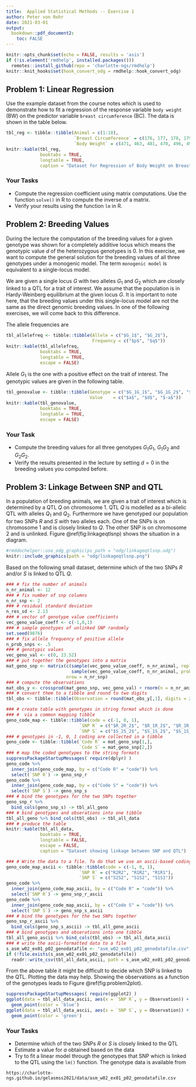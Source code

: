 ```yaml
---
title:  Applied Statistical Methods -- Exercise 1
author: Peter von Rohr
date: 2021-03-01
output: 
  bookdown::pdf_document2:
    toc: FALSE
---
```


```r
knitr::opts_chunk$set(echo = FALSE, results = 'asis')
if (!is.element('rmdhelp', installed.packages()))
  remotes::install_github(repo = 'charlotte-ngs/rmdhelp')
knitr::knit_hooks$set(hook_convert_odg = rmdhelp::hook_convert_odg)
```


## Problem 1: Linear Regression {-}
Use the example dataset from the course notes which is used to demonstrate how to fit a regression of the response variable `body weight` (BW)  on the predictor variable `breast circumference` (BC). The data is shown in the table below. 

```r
tbl_reg <- tibble::tibble(Animal = c(1:10),
                          `Breast Circumference` = c(176, 177, 178, 179, 179, 180, 181, 182,183, 184),
                          `Body Weight` = c(471, 463, 481, 470, 496, 491, 518, 511, 510, 541))
knitr::kable(tbl_reg,
             booktabs = TRUE,
             longtable = TRUE,
             caption = "Dataset for Regression of Body Weight on Breast Circumference for ten Animals")
```

### Your Tasks {-}
* Compute the regression coefficient using matrix computations. Use the function `solve()` in R to compute the inverse of a matrix.
* Verify your results using the function `lm` in R.



## Problem 2: Breeding Values {-}
During the lecture the computation of the breeding values for a given genotype was shown for a completely additive locus which means the genotypic value $d$ of the heterozygous genotypes is $0$. In this exercise, we want to compute the general solution for the breeding values of all three genotypes under a monogenic model. The term `monogenic model` is equivalent to a single-locus model. 

We are given a single locus $G$ with two alleles $G_1$ and $G_2$ which are closely linked to a QTL for a trait of interest. We assume that the population is in Hardy-Weinberg equilibrium at the given locus $G$. It is important to note here, that the breeding values under this single-locus model are not the same as the direct genomic breeding values. In one of the following exercises, we will come back to this difference. 

The allele frequencies are 

```r
tbl_allelefreq <- tibble::tibble(Allele = c("$G_1$", "$G_2$"),
                                 Frequency = c("$p$", "$q$"))
knitr::kable(tbl_allelefreq, 
             booktabs = TRUE,
             longtable = TRUE,
             escape = FALSE)
```

Allele $G_1$ is the one with a positive effect on the trait of interest. The genotypic values are given in the following table.

```r
tbl_genovalue <- tibble::tibble(Genotype = c("$G_1G_1$", "$G_1G_2$", "$G_2G_2$"),
                                Value    = c("$a$", "$d$", "$-a$"))
knitr::kable(tbl_genovalue,
             booktabs = TRUE,
             longtable = TRUE,
             escape = FALSE)
```


### Your Task {-}

* Compute the breeding values for all three genotypes $G_1G_1$, $G_1G_2$ and $G_2G_2$.
* Verify the results presented in the lecture by setting $d=0$ in the breeding values you computed before.



## Problem 3: Linkage Between SNP and QTL {-}
In a population of breeding animals, we are given a trait of interest which is determined by a QTL $Q$  on chromosome $1$. QTL $Q$ is modelled as a bi-allelic QTL with alleles $Q_1$ and $Q_2$. Furthermore we have genotyped our population for two SNPs $R$ and $S$ with two alleles each. One of the SNPs is on chromosome $1$ and is closely linked to $Q$. The other SNP is on chromosome $2$ and is unlinked. Figure \@ref(fig:linkageqtlsnp) shows the situation in a diagram.

```r
#rmddochelper::use_odg_graphic(ps_path = "odg/linkageqtlsnp.odg")
knitr::include_graphics(path = "odg/linkageqtlsnp.png")
```
 
Based on the following small dataset, determine which of the two SNPs $R$ and/or $S$ is linked to QTL $Q$.

```r
### # fix the number of animals
n_nr_animal <- 12
### # fix number of snp columns
n_nr_snp <- 2
### # residual standard deviation
n_res_sd <- 2.13
### # vector of genotype value coefficients
vec_geno_value_coeff <- c(-1,0,1)
### # sample genotypes of unlinked SNP randomly
set.seed(9876)
### # fix allele frequency of positive allele
n_prob_snps <- .5
### # genotypic values 
vec_geno_val <- c(0, 23.52)
### # put together the genotypes into a matrix
mat_geno_snp <- matrix(c(sample(vec_geno_value_coeff, n_nr_animal, replace = TRUE),
                         sample(vec_geno_value_coeff, n_nr_animal, prob = c((1-n_prob_snps)^2, 2*(1-n_prob_snps)*n_prob_snps, n_prob_snps^2), replace = TRUE)),
                       nrow = n_nr_snp)
### # compute the observations
mat_obs_y <- crossprod(mat_geno_snp, vec_geno_val) + rnorm(n = n_nr_animal, mean = 0, sd = n_res_sd)
### # convert them to a tibble and round to two digits
tbl_obs <- tibble::tibble(Observation = round(mat_obs_y[,1], digits = 2))

### # create table with genotypes in string format which is done
### #  via a common mapping tibble
geno_code_map <- tibble::tibble(code = c(-1, 0, 1),
                            `SNP R` = c("$R_2R_2$", "$R_1R_2$", "$R_1R_1$"),
                            `SNP S` = c("$S_2S_2$", "$S_1S_2$", "$S_1S_1$"))
### # genotypes in -1, 0, 1 coding are collected in a tibble
geno_code <- tibble::tibble(`Code R` = mat_geno_snp[1,],
                            `Code S` = mat_geno_snp[2,])
### # map the coded genotypes to the string formats 
suppressPackageStartupMessages( require(dplyr) )
geno_code %>% 
  inner_join(geno_code_map, by = c("Code R" = "code")) %>%
  select(`SNP R`) -> geno_snp_r
geno_code %>% 
  inner_join(geno_code_map, by = c("Code S" = "code")) %>%
  select(`SNP S`) -> geno_snp_s
### # bind the genotypes for the two SNPs together
geno_snp_r %>%
  bind_cols(geno_snp_s) -> tbl_all_geno
### # bind genotypes and obserations into one tibble
tbl_all_geno %>% bind_cols(tbl_obs) -> tbl_all_data
### # produce the table
knitr::kable(tbl_all_data, 
             booktabs = TRUE,
             longtable = FALSE,
             escape = FALSE,
             caption = "Dataset showing linkage between SNP and QTL") 
```

```r
### # Write the data to a file. To do that we use an ascii-based coding map
geno_code_map_ascii <- tibble::tibble(code = c(-1, 0, 1),
                            `SNP R` = c("R2R2", "R1R2", "R1R1"),
                            `SNP S` = c("S2S2", "S1S2", "S1S1"))
geno_code %>% 
  inner_join(geno_code_map_ascii, by = c("Code R" = "code")) %>%
  select(`SNP R`) -> geno_snp_r_ascii
geno_code %>% 
  inner_join(geno_code_map_ascii, by = c("Code S" = "code")) %>%
  select(`SNP S`) -> geno_snp_s_ascii
### # bind the genotypes for the two SNPs together
geno_snp_r_ascii %>%
  bind_cols(geno_snp_s_ascii) -> tbl_all_geno_ascii
### # bind genotypes and obserations into one tibble
tbl_all_geno_ascii %>% bind_cols(tbl_obs) -> tbl_all_data_ascii
### # write the ascii-formatted data to a file
s_asm_w02_ex01_p02_genodatafile <- "asm_w02_ex01_p02_genodatafile.csv"
if (!file.exists(s_asm_w02_ex01_p02_genodatafile))
  readr::write_csv(tbl_all_data_ascii, path = s_asm_w02_ex01_p02_genodatafile)
```

From the above table it might be difficult to decide which SNP is linked to the QTL. Plotting the data may help. Showing the observations as a function of the genotypes leads to Figure \@ref(fig:problem2plot).

```r
suppressPackageStartupMessages( require(ggplot2) )
ggplot(data = tbl_all_data_ascii, aes(x = `SNP R`, y = Observation)) + 
  geom_point(color = 'blue')
ggplot(data = tbl_all_data_ascii, aes(x = `SNP S`, y = Observation)) + 
  geom_point(color = 'green') 
```



### Your Tasks {-}
* Determine which of the two SNPs $R$ or $S$ is closely linked to the QTL
* Estimate a value for $a$ obtained based on the data
* Try to fit a linear model through the genotypes that SNP which is linked to the QTL using the `lm()` function. The genotype data is available from

`https://charlotte-ngs.github.io/gelasmss2021/data/asm_w02_ex01_p02_genodatafile.csv`

